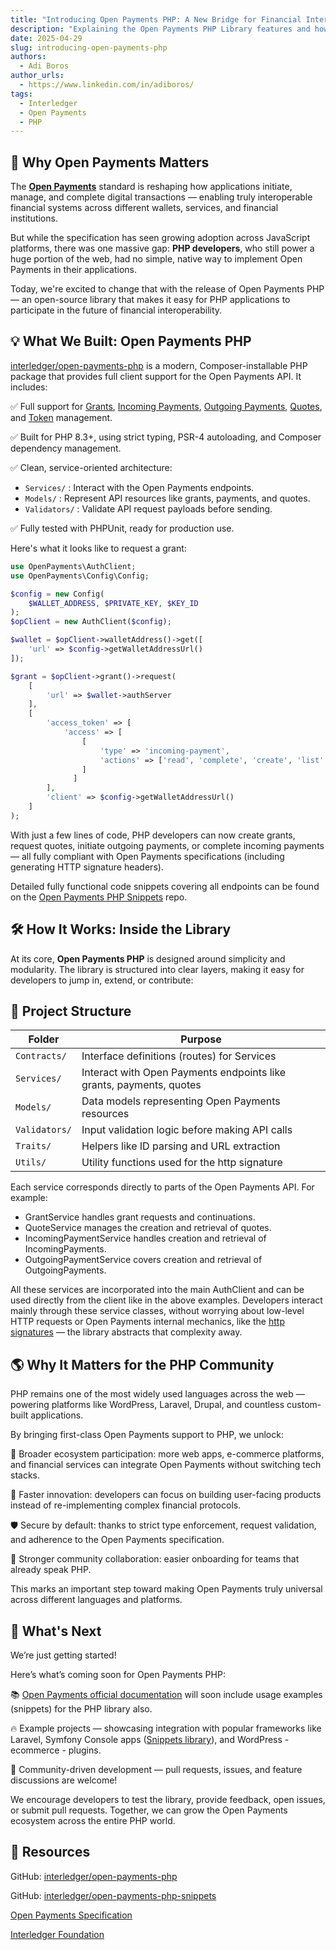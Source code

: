```yaml
---
title: "Introducing Open Payments PHP: A New Bridge for Financial Interoperability"
description: "Explaining the Open Payments PHP Library features and how it works"
date: 2025-04-29
slug: introducing-open-payments-php
authors:
  - Adi Boros
author_urls:
  - https://www.linkedin.com/in/adiboros/
tags:
  - Interledger
  - Open Payments
  - PHP
---
```


## 🎯 Why Open Payments Matters

The [**Open Payments**](https://openpayments.dev/) standard is reshaping how applications initiate, manage, and complete digital transactions — enabling truly interoperable financial systems across different wallets, services, and financial institutions.

But while the specification has seen growing adoption across JavaScript platforms, there was one massive gap: **PHP developers**, who still power a huge portion of the web, had no simple, native way to implement Open Payments in their applications.

Today, we're excited to change that with the release of Open Payments PHP — an open-source library that makes it easy for PHP applications to participate in the future of financial interoperability.

## 💡 What We Built: Open Payments PHP

[interledger/open-payments-php](https://github.com/interledger/open-payments-php) is a modern, Composer-installable PHP package that provides full client support for the Open Payments API.
It includes:

✅ Full support for [Grants](https://openpayments.dev/introduction/grants/), [Incoming Payments](https://openpayments.dev/introduction/op-flow/#incoming-payment), [Outgoing Payments](https://openpayments.dev/introduction/op-flow/#outgoing-payment), [Quotes](https://openpayments.dev/introduction/op-flow/#quote), and [Token](https://openpayments.dev/snippets/token-rotate/) management.

✅ Built for PHP 8.3+, using strict typing, PSR-4 autoloading, and Composer dependency management.

✅ Clean, service-oriented architecture:

- `Services/` : Interact with the Open Payments endpoints.
- `Models/` : Represent API resources like grants, payments, and quotes.
- `Validators/` : Validate API request payloads before sending.

✅ Fully tested with PHPUnit, ready for production use.

Here's what it looks like to request a grant:

```php
use OpenPayments\AuthClient;
use OpenPayments\Config\Config;

$config = new Config(
    $WALLET_ADDRESS, $PRIVATE_KEY, $KEY_ID
);
$opClient = new AuthClient($config);

$wallet = $opClient->walletAddress()->get([
    'url' => $config->getWalletAddressUrl()
]);

$grant = $opClient->grant()->request(
    [
        'url' => $wallet->authServer
    ],
    [
        'access_token' => [
            'access' => [
                [
                    'type' => 'incoming-payment',
                    'actions' => ['read', 'complete', 'create', 'list' ]
                ]
              ]
        ],
        'client' => $config->getWalletAddressUrl()
    ]
);
```

With just a few lines of code, PHP developers can now create grants, request quotes, initiate outgoing payments, or complete incoming payments — all fully compliant with Open Payments specifications (including generating HTTP signature headers).

Detailed fully functional code snippets covering all endpoints can be found on the [Open Payments PHP Snippets](https://github.com/interledger/open-payments-php-snippets/) repo.

## 🛠️ How It Works: Inside the Library

At its core, **Open Payments PHP** is designed around simplicity and modularity.
The library is structured into clear layers, making it easy for developers to jump in, extend, or contribute:

## 📁 Project Structure

| Folder        | Purpose                                                             |
| ------------- | ------------------------------------------------------------------- |
| `Contracts/`  | Interface definitions (routes) for Services                         |
| `Services/`   | Interact with Open Payments endpoints like grants, payments, quotes |
| `Models/`     | Data models representing Open Payments resources                    |
| `Validators/` | Input validation logic before making API calls                      |
| `Traits/`     | Helpers like ID parsing and URL extraction                          |
| `Utils/`      | Utility functions used for the http signature                       |

Each service corresponds directly to parts of the Open Payments API.
For example:

- GrantService handles grant requests and continuations.
- QuoteService manages the creation and retrieval of quotes.
- IncomingPaymentService handles creation and retrieval of IncomingPayments.
- OutgoingPaymentService covers creation and retrieval of OutgoingPayments.

All these services are incorporated into the main AuthClient and can be used directly from the client like in the above examples.
Developers interact mainly through these service classes, without worrying about low-level HTTP requests or Open Payments internal mechanics, like the [http signatures](https://openpayments.dev/introduction/http-signatures/) — the library abstracts that complexity away.

## 🌎 Why It Matters for the PHP Community

PHP remains one of the most widely used languages across the web — powering platforms like WordPress, Laravel, Drupal, and countless custom-built applications.

By bringing first-class Open Payments support to PHP, we unlock:

🔗 Broader ecosystem participation: more web apps, e-commerce platforms, and financial services can integrate Open Payments without switching tech stacks.

🚀 Faster innovation: developers can focus on building user-facing products instead of re-implementing complex financial protocols.

🛡️ Secure by default: thanks to strict type enforcement, request validation, and adherence to the Open Payments specification.

🤝 Stronger community collaboration: easier onboarding for teams that already speak PHP.

This marks an important step toward making Open Payments truly universal across different languages and platforms.

## 🚀 What's Next

We’re just getting started!

Here’s what’s coming soon for Open Payments PHP:

📚 [Open Payments official documentation](https://openpayments.dev/introduction/overview/) will soon include usage examples (snippets) for the PHP library also.

🔥 Example projects — showcasing integration with popular frameworks like Laravel, Symfony Console apps ([Snippets library](https://github.com/interledger/open-payments-php-snippets/)), and WordPress - ecommerce - plugins.

🤝 Community-driven development — pull requests, issues, and feature discussions are welcome!

We encourage developers to test the library, provide feedback, open issues, or submit pull requests.
Together, we can grow the Open Payments ecosystem across the entire PHP world.

## 🔗 Resources

GitHub: [interledger/open-payments-php](https://github.com/interledger/open-payments-php)

GitHub: [interledger/open-payments-php-snippets](https://github.com/interledger/open-payments-php-snippets)

[Open Payments Specification](https://openpayments.dev/)

[Interledger Foundation](https://interledger.org/)
